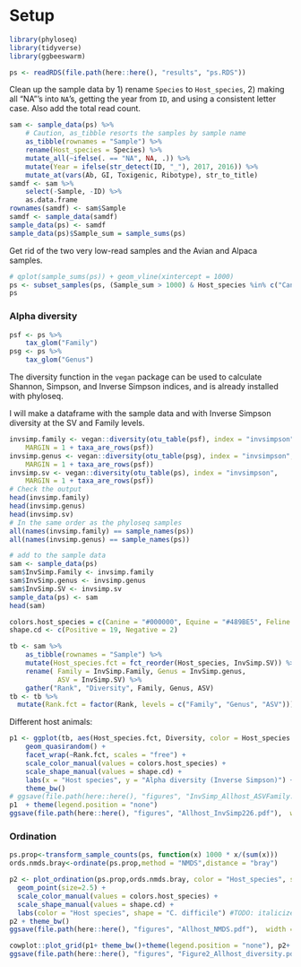 

# Setup

```r
library(phyloseq)
library(tidyverse)
library(ggbeeswarm)

ps <- readRDS(file.path(here::here(), "results", "ps.RDS"))
```

Clean up the sample data by 1) rename `Species` to `Host_species`, 2) making
all "NA"'s into `NA`'s, getting the year from `ID`, and using a consistent
letter case. Also add the total read count.
```r
sam <- sample_data(ps) %>%
    # Caution, as_tibble resorts the samples by sample name
    as_tibble(rownames = "Sample") %>%
    rename(Host_species = Species) %>%
    mutate_all(~ifelse(. == "NA", NA, .)) %>%
    mutate(Year = ifelse(str_detect(ID, "_"), 2017, 2016)) %>%
    mutate_at(vars(Ab, GI, Toxigenic, Ribotype), str_to_title)
samdf <- sam %>%
    select(-Sample, -ID) %>%
    as.data.frame
rownames(samdf) <- sam$Sample
samdf <- sample_data(samdf)
sample_data(ps) <- samdf
sample_data(ps)$Sample_sum = sample_sums(ps)
```

Get rid of the two very low-read samples and the Avian and Alpaca samples.
```r
# qplot(sample_sums(ps)) + geom_vline(xintercept = 1000)
ps <- subset_samples(ps, (Sample_sum > 1000) & Host_species %in% c("Canine", "Feline", "Equine", "Ovine"))
ps
```

### Alpha diversity

```r
psf <- ps %>%
    tax_glom("Family")
psg <- ps %>%
    tax_glom("Genus")

```

The diversity function in the `vegan` package can be used to calculate Shannon,
Simpson, and Inverse Simpson indices, and is already installed with phyloseq.

I will make a dataframe with the sample data and with Inverse Simpson
diversity at the SV and Family levels.

```r
invsimp.family <- vegan::diversity(otu_table(psf), index = "invsimpson",
    MARGIN = 1 + taxa_are_rows(psf))
invsimp.genus <- vegan::diversity(otu_table(psg), index = "invsimpson",
    MARGIN = 1 + taxa_are_rows(psf))
invsimp.sv <- vegan::diversity(otu_table(ps), index = "invsimpson",
    MARGIN = 1 + taxa_are_rows(psf))
# Check the output
head(invsimp.family)
head(invsimp.genus)
head(invsimp.sv)
# In the same order as the phyloseq samples
all(names(invsimp.family) == sample_names(ps))
all(names(invsimp.genus) == sample_names(ps))

# add to the sample data
sam <- sample_data(ps) 
sam$InvSimp.Family <- invsimp.family
sam$InvSimp.genus <- invsimp.genus
sam$InvSimp.SV <- invsimp.sv
sample_data(ps) <- sam
head(sam)
```

```r
colors.host_species = c(Canine = "#000000", Equine = "#489BE5", Feline = "#F53112", Ovine = "#AE43A7")
shape.cd <- c(Positive = 19, Negative = 2)
```

```r
tb <- sam %>%
    as_tibble(rownames = "Sample") %>%
    mutate(Host_species.fct = fct_reorder(Host_species, InvSimp.SV)) %>%
    rename( Family = InvSimp.Family, Genus = InvSimp.genus, 
            ASV = InvSimp.SV) %>%
    gather("Rank", "Diversity", Family, Genus, ASV)
tb <- tb %>%
  mutate(Rank.fct = factor(Rank, levels = c("Family", "Genus", "ASV")))
```

Different host animals:
```r
p1 <- ggplot(tb, aes(Host_species.fct, Diversity, color = Host_species.fct, shape = CD)) + 
    geom_quasirandom() +
    facet_wrap(~Rank.fct, scales = "free") +
    scale_color_manual(values = colors.host_species) +
    scale_shape_manual(values = shape.cd) + 
    labs(x = "Host species", y = "Alpha diversity (Inverse Simpson)") + 
    theme_bw() 
# ggsave(file.path(here::here(), "figures", "InvSimp_Allhost_ASVFamily.pdf"))
p1  + theme(legend.position = "none")
ggsave(file.path(here::here(), "figures", "Allhost_InvSimp226.pdf"),  width = 8, height = 7, units = "in")
```




### Ordination

```r
ps.prop<-transform_sample_counts(ps, function(x) 1000 * x/(sum(x)))
ords.nmds.bray<-ordinate(ps.prop,method = "NMDS",distance = "bray")
```

```r
p2 <- plot_ordination(ps.prop,ords.nmds.bray, color = "Host_species", shape = "CD", type="samples") + 
  geom_point(size=2.5) + 
  scale_color_manual(values = colors.host_species) +
  scale_shape_manual(values = shape.cd) +
  labs(color = "Host species", shape = "C. difficile") #TODO: italicize C difficile
p2 + theme_bw()
ggsave(file.path(here::here(), "figures", "Allhost_NMDS.pdf"),  width = 8, height = 7, units = "in")
```



```r
cowplot::plot_grid(p1+ theme_bw()+theme(legend.position = "none"), p2+ theme_bw(), nrow=2, axis = "tblr", align = "hv", labels = "AUTO")
ggsave(file.path(here::here(), "figures", "Figure2_Allhost_diversity.pdf"),  width = 8, height = 7, units = "in")
```
